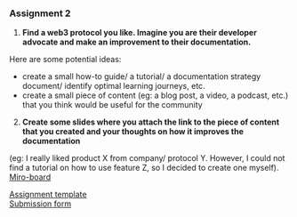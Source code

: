 ### Assignment 2

1. **Find a web3 protocol you like. Imagine you are their developer advocate and make an improvement to their documentation.**
 
  Here are some potential ideas: 
  
  - create a small how-to guide/ a tutorial/ a documentation strategy document/ identify optimal learning journeys, etc.
  - create a small piece of content (eg: a blog post, a video, a podcast, etc.) that you think would be useful for the community


2. **Create some slides where you attach the link to the piece of content that you created and your thoughts on how it improves the documentation**

 (eg: I really liked product X from company/ protocol Y. However, I could not find a tutorial on how to use feature Z, so I decided to create one myself).
 [Miro-board](https://miro.com/app/board/o9J_l7QJZ5o=/)

[Assignment template](https://docs.google.com/presentation/d/1F-xqh7FvONNBaqgyxxFNTp4CgQNLS2jRhvXKGSJeg64/edit#slide=id.p1)<br/>
[Submission form](https://docs.google.com/forms/d/e/1FAIpQLSeJHX7ck6hya0lW2t1tk76sABB-3CB44IbiPLIrIiCEKauA7A/viewform)
